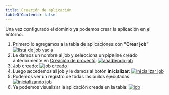 ```yaml
---
title: Creación de aplicación
tableOfContents: false
---
```



Una vez configurado el dominio ya podemos crear la aplicación en el entorno:

<Steps>

1. Primero lo agregamos a la tabla de aplicaciones con **"Crear job"**
    <a href="/src/content/docs/img/how-to/pasos-para-levantar-app/crear-app-dentro-entorno/creando-job.png" target="_blank">
        <img src="/src/content/docs/img/how-to/pasos-para-levantar-app/crear-app-dentro-entorno/creando-job.png" alt="lista de job vacia"></img>
    </a>
2. Le damos un nombre al job y selecciona un pipeline creado anteriormente en [Creación de proyecto](https://docs.syndeno.cloud/how-to/pasos-para-levantar-app/crear-proyecto/): 
    <a href="/src/content/docs/img/how-to/pasos-para-levantar-app/crear-app-dentro-entorno/creando-job-1.png" target="_blank">
        <img src="/src/content/docs/img/how-to/pasos-para-levantar-app/crear-app-dentro-entorno/creando-job-1.png" alt="añadiendo job"></img>
    </a>
3. Job creado: 
    <a href="/src/content/docs/img/how-to/pasos-para-levantar-app/crear-app-dentro-entorno/job-creado.png" target="_blank">
        <img src="/src/content/docs/img/how-to/pasos-para-levantar-app/crear-app-dentro-entorno/job-creado.png" alt="job creado"></img>
    </a>
4. Luego accedemos al job y le damos al botón **inicializar**: 
    <a href="/src/content/docs/img/how-to/pasos-para-levantar-app/crear-app-dentro-entorno/inicializando-job.png" target="_blank">
        <img src="/src/content/docs/img/how-to/pasos-para-levantar-app/crear-app-dentro-entorno/inicializando-job.png" alt="inicializar job"></img>
    </a>
5. Podemos ver un registro de todas las builds ejecutadas:
    <a href="/src/content/docs/img/how-to/pasos-para-levantar-app/crear-app-dentro-entorno/inicializando-job-1.png" target="_blank">
        <img src="/src/content/docs/img/how-to/pasos-para-levantar-app/crear-app-dentro-entorno/inicializando-job-1.png" alt="inicializando job"></img>
    </a>
6. Ya podemos visualizar la aplicación creada en la tabla:
    <a href="/src/content/docs/img/how-to/pasos-para-levantar-app/crear-app-dentro-entorno/job-despues-de-inicializar.png" target="_blank">
        <img src="/src/content/docs/img/how-to/pasos-para-levantar-app/crear-app-dentro-entorno/job-despues-de-inicializar.png" alt="job"></img>
    </a>

</Steps>